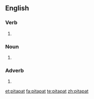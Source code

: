 ==English==

===Verb===
{{en-verb|pitapatt}}

# {{alternative spelling of|pit-a-pat|lang=en}}

===Noun===
{{en-noun}}

# {{alternative spelling of|pit-a-pat|lang=en}}

===Adverb===
{{en-adv|-}}

# {{alternative spelling of|pit-a-pat|lang=en}}

[[et:pitapat]]
[[fa:pitapat]]
[[te:pitapat]]
[[zh:pitapat]]